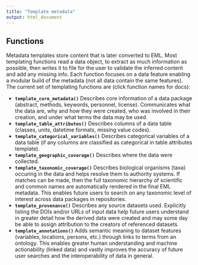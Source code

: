 ```yaml
---
title: "Template metadata"
output: html_document
---
```


## Functions

Metadata templates store content that is later converted to EML. Most templating functions read a data object, to extract as much information as possible, then writes it to file for the user to validate the inferred content and add any missing info. Each function focuses on a data feature enabling a modular build of the metadata (not all data contain the same features). The current set of templating functions are (click function names for docs):

*  __`template_core_metadata()`__ Describes core information of a data package (abstract, methods, keywords, personnel, license). Communicates what the data are, why and how they were created, who was involved in their creation, and under what terms the data may be used.
*  __`template_table_attributes()`__ Describes columns of a data table (classes, units, datetime formats, missing value codes).
*  __`template_categorical_variables()`__ Describes categorical variables of a data table (if any columns are classified as categorical in table attributes template).
*  __`template_geographic_coverage()`__ Describes where the data were collected.
*  __`template_taxonomic_coverage()`__ Describes biological organisms (taxa) occuring in the data and helps resolve them to authority systems. If matches can be made, then the full taxonomic hierarchy of scientific and common names are automatically rendered in the final EML metadata. This enables future users to search on any taxonomic level of interest across data packages in repositories.
*  __`template_provenance()`__ Describes any source datasets used. Explicitly listing the DOIs and/or URLs of input data help future users understand in greater detail how the derived data were created and may some day be able to assign attribution to the creators of referenced datasets.
*  __`template_annotations()`__ Adds semantic meaning to dataset features (variables, locations, persons, etc.) through links to terms from an ontology. This enables greater human understanding and machine actionability (linked data) and vastly improves the accuracy of future user searches and the interoperability of data in general.